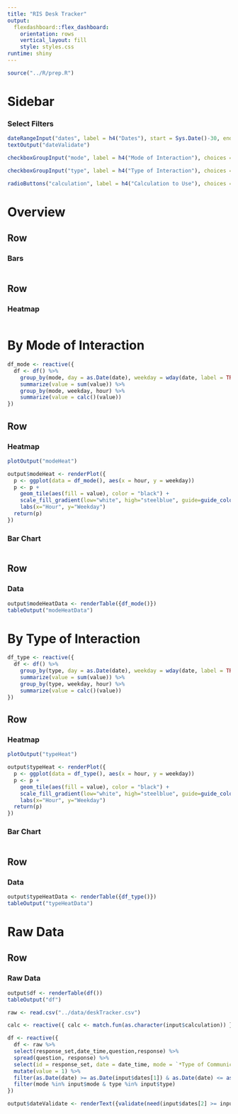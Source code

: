 ```yaml
---
title: "RIS Desk Tracker"
output: 
  flexdashboard::flex_dashboard:
    orientation: rows
    vertical_layout: fill
    style: styles.css 
runtime: shiny
---
```


```r
source("../R/prep.R")
```

Sidebar {.sidebar}
=======================================================================

### Select Filters

```r
dateRangeInput("dates", label = h4("Dates"), start = Sys.Date()-30, end = Sys.Date())
textOutput("dateValidate")

checkboxGroupInput("mode", label = h4("Mode of Interaction"), choices = c(unique(df1$mode %>% na.omit() %>% as.vector())), selected = c(unique(df1$mode %>% na.omit() %>% as.vector())))

checkboxGroupInput("type", label = h4("Type of Interaction"), choices = c(unique(df1$type %>% na.omit() %>% as.vector())), selected = c(unique(df1$type %>% na.omit() %>% as.vector())))

radioButtons("calculation", label = h4("Calculation to Use"), choices = c("Sum" = "sum", "Mean" = "mean", "Median" = "median", "Max" = "max", "Min" = "min"))
```

Overview
=======================================================================

Row
-----------------------------------------------------------------------
### Bars
```r

```

Row
-----------------------------------------------------------------------
### Heatmap

```r

```

By Mode of Interaction
=======================================================================
```r
df_mode <- reactive({
  df <- df() %>%
    group_by(mode, day = as.Date(date), weekday = wday(date, label = TRUE), hour = hour(date)) %>%
    summarize(value = sum(value)) %>%
    group_by(mode, weekday, hour) %>%
    summarize(value = calc()(value))
})
```

Row {.tabset .tabset-fade}
-----------------------------------------------------------------------

### Heatmap
```r
plotOutput("modeHeat")

output$modeHeat <- renderPlot({
  p <- ggplot(data = df_mode(), aes(x = hour, y = weekday))
  p <- p +
    geom_tile(aes(fill = value), color = "black") +
    scale_fill_gradient(low="white", high="steelblue", guide=guide_colorbar(title=expression(paste("Number of Interactions")))) +
    labs(x="Hour", y="Weekday")
  return(p)
})

```

### Bar Chart
```r
```

Row
-----------------------------------------------------------------------
### Data

```r

output$modeHeatData <- renderTable({df_mode()})
tableOutput("modeHeatData")
```

By Type of Interaction
=======================================================================

```r
df_type <- reactive({
  df <- df() %>%
    group_by(type, day = as.Date(date), weekday = wday(date, label = TRUE), hour = hour(date)) %>%
    summarize(value = sum(value)) %>%
    group_by(type, weekday, hour) %>%
    summarize(value = calc()(value))
})
```

Row {.tabset .tabset-fade}
-----------------------------------------------------------------------

### Heatmap
```r
plotOutput("typeHeat")

output$typeHeat <- renderPlot({
  p <- ggplot(data = df_type(), aes(x = hour, y = weekday))
  p <- p +
    geom_tile(aes(fill = value), color = "black") +
    scale_fill_gradient(low="white", high="steelblue", guide=guide_colorbar(title=expression(paste("Number of Interactions")))) +
    labs(x="Hour", y="Weekday")
  return(p)
})

```

### Bar Chart
```r
```

Row
-----------------------------------------------------------------------
### Data

```r

output$typeHeatData <- renderTable({df_type()})
tableOutput("typeHeatData")
```

Raw Data
=======================================================================

Row
-----------------------------------------------------------------------
### Raw Data
```r
output$df <- renderTable(df())
tableOutput("df")
```


```r
raw <- read.csv("../data/deskTracker.csv")

calc <- reactive({ calc <- match.fun(as.character(input$calculation)) })

df <- reactive({
  df <- raw %>%
  select(response_set,date_time,question,response) %>%
  spread(question, response) %>%
  select(id = response_set, date = date_time, mode = `*Type of Communication`, type = `*Type of Transaction`, referral = `Referral to:`) %>%
  mutate(value = 1) %>%
  filter(as.Date(date) >= as.Date(input$dates[1]) & as.Date(date) <= as.Date(input$dates[2])) %>%
  filter(mode %in% input$mode & type %in% input$type)
})

output$dateValidate <- renderText({validate(need(input$dates[2] >= input$dates[1], "End Date is earlier than Start Date."))})

```